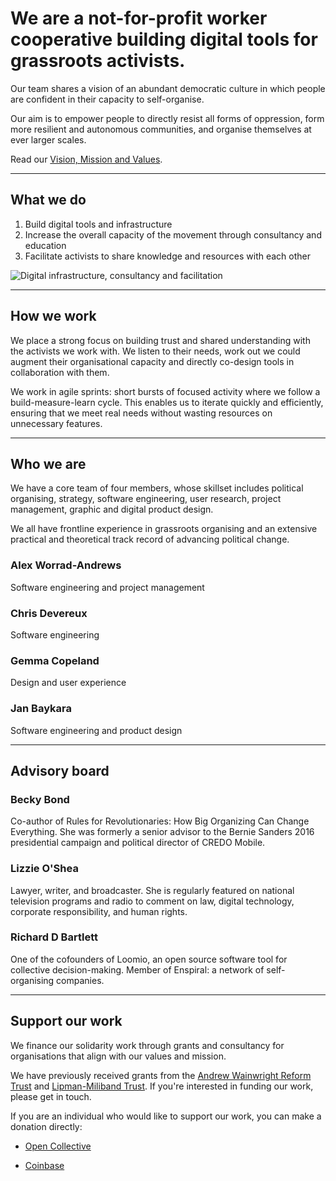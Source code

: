 # We are a not-for-profit worker cooperative building digital tools for grassroots activists.

Our team shares a vision of an abundant democratic culture in which people are confident in their capacity to self-organise.

Our aim is to empower people to directly resist all forms of oppression, form more resilient and autonomous communities, and organise themselves at ever larger scales.

Read our [Vision, Mission and Values](https://github.com/commonknowledge/vision-mission-values).

---

## What we do

1. Build digital tools and infrastructure
2. Increase the overall capacity of the movement through consultancy and education
3. Facilitate activists to share knowledge and resources with each other

![Digital infrastructure, consultancy and facilitation](../../assets/what-we-do.svg)

---

## How we work

We place a strong focus on building trust and shared understanding with the activists we work with. We listen to their needs, work out we could augment their organisational capacity and directly co-design tools in collaboration with them.

We work in agile sprints: short bursts of focused activity where we follow a build-measure-learn cycle. This enables us to iterate quickly and efficiently, ensuring that we meet real needs without wasting resources on unnecessary features.

---

## Who we are

We have a core team of four members, whose skillset includes political organising, strategy, software engineering, user research, project management, graphic and digital product design.

We all have frontline experience in grassroots organising and an extensive practical and theoretical track record of advancing political change.

### Alex Worrad-Andrews

Software engineering and project management

### Chris Devereux

Software engineering

### Gemma Copeland

Design and user experience

### Jan Baykara

Software engineering and product design

---

## Advisory board

### Becky Bond

Co-author of Rules for Revolutionaries: How Big Organizing Can Change Everything. She was formerly a senior advisor to the Bernie Sanders 2016 presidential campaign and political director of CREDO Mobile.

### Lizzie O'Shea

Lawyer, writer, and broadcaster. She is regularly featured on national television programs and radio to comment on law, digital technology, corporate responsibility, and human rights.

### Richard D Bartlett

One of the cofounders of Loomio, an open source software tool for collective decision-making. Member of Enspiral: a network of self-organising companies.

---

## Support our work

We finance our solidarity work through grants and consultancy for organisations that align with our values and mission.

We have previously received grants from the [Andrew Wainwright Reform Trust](http://www.wainwrighttrusts.org.uk/awrt.html) and [Lipman-Miliband Trust](https://www.lipman-miliband.org.uk/). If you're interested in funding our work, please get in touch.

If you are an individual who would like to support our work, you can make a donation directly:

- [Open Collective](https://opencollective.com/commonknowledge/)

- [Coinbase](https://commerce.coinbase.com/charges/3K26NNNF)
